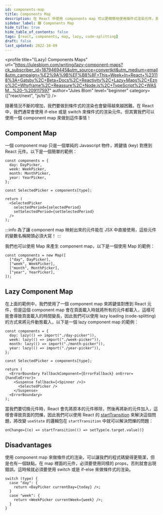 ```yaml
---
id: components-map
title: Components Map
description: 在 React 中使用 components map 可以更精簡地使用條件式渲染元件。我們可以使用普通的 JavaScript 物件或 Map 創建 components map，以及使用 lazy-loading 使元件動態載入。另外，在切換元件時使用 startTransition 可以避免元件切換閃爍的問題。最後，使用 components map 有一個缺點，就是 map 中的所有元件必須使用相同的 props。
sidebar_label: 🟩 Components Map
hide_title: true
hide_table_of_contents: false
tags: [react, components, map, lazy, code-splitting]
draft: false
last_updated: 2022-10-09
---
```


<profile
  title="(Lazy) Components Maps"
  url="https://julesblom.com/writing/lazy-component-maps?ck_subscriber_id=1879469445&utm_source=convertkit&utm_medium=email&utm_campaign=%E2%9A%9B%EF%B8%8F+This+Week+In+React+%23118%3A+Gatsby%2C+Beta+Docs%2C+Reactivity%2C+Lazy+Maps%2C+Ezno%2C+Whyframe%2C+Reassure%2C+Node.js%2C+TypeScript%2C+WASM...%20-%209117597"
  author="Jules Blom"
  level="beginner"
  category={["react/next", "js/ts"]}
/>

隨著情況不斷的增加，我們要做到條件式的渲染也會變得越來越困難。在 React 中，我們通常會使用 if-else 或是 switch 來條件式的渲染元件。但其實我們可以使用一個 component map 來做到這件事情！

## Component Map

一個 component map 只是一個單純的 Javascript 物件，將鍵值 (key) 對應到 React 元件。以下是一個簡單的範例：

```tsx
const components = {
  day: DayPicker,
  week: WeekPicker,
  month: MonthPicker,
  year: YearPicker,
};

const SelectedPicker = components[type];

return (
  <SelectedPicker
    selectedPeriod={selectedPeriod}
    setSelectedPeriod={setSelectedPeriod}
  />
);
```

:::info
為了讓 component map 映射出來的元件能在 JSX 中直接使用，這些元件的變數名稱開頭必須大寫！
:::

我們也可以使用 Map 來產生 component map，以下是一個使用 Map 的範例：

```tsx
const components = new Map([
  ["day", DayPicker],
  ["week", WeekPicker],
  ["month", MonthPicker],
  ["year", YearPicker],
]);
```

## Lazy Component Map

在上面的範例中，我們使用了一個 component map 來將鍵值對應到 React 元件，但是這個 component map 會在頁面載入時就將所有的元件都載入，這樣可能會導致頁面載入的時間變長，因此我們可以使用 lazy loading (code-splitting) 的方式來將元件動態載入，以下是一個 lazy component map 的範例：

```tsx
const components = {
  day: lazy(() => import("./day-picker")),
  week: lazy(() => import("./week-picker")),
  month: lazy(() => import("./month-picker")),
  year: lazy(() => import("./year-picker")),
};

const SelectedPicker = components[type];

return (
  <ErrorBoundary FallbackComponent={ErrorFallback} onError={handleError}>
    <Suspense fallback={<Spinner />}>
      <SelectedPicker />
    </Suspense>
  <ErrorBoundary>
);
```

當我們要切換元件時，React 會先將原本的元件移除，然後再將新的元件加入，這樣會導致頁面的閃爍，因此我們可以使用 React 的 [startTransition](https://beta.reactjs.org/reference/react/startTransition) 來解決這個問題，將改變 `useState` 的邏輯包在 `startTransition` 中就可以解決閃爍的問題：

```tsx
onChange={(e) => startTransition(() => setType(e.target.value))}
```

## Disadvantages

使用 component map 來做條件式的渲染，可以讓我們的程式碼變得更簡潔，但是也有一個缺點。在 map 裡面的元件，必須要使用同樣的 props，否則就會出現錯誤。這時候就必須要使用 switch 或是 if-else 來做條件式的渲染。

```tsx
switch (type) {
  case "day": {
    return <DayPicker currentDay={today} />;
  }
  case "week": {
    return <WeekPicker currentWeek={week} />;
  }
}
```
